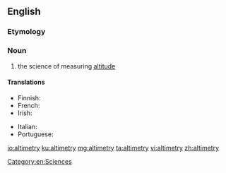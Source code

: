 ==English==

===Etymology===
{{suffix|altitude|alt1=alti(tude)|metry|lang=en}}

===Noun===
{{en-noun|~|altimetries}}

# the science of measuring [[altitude]]

====Translations====
{{trans-top|the science of measuring altitude}}
* Finnish: {{t|fi|altimetria}}
* French: {{t+|fr|altimétrie|f}}
* Irish: {{t|ga|airdemhéadracht|f}}
{{trans-mid}}
* Italian: {{t+|it|altimetria|f}}
* Portuguese: {{t|pt|altimetria|f}}
{{trans-bottom}}

[[Category:en:Sciences]]

[[io:altimetry]]
[[ku:altimetry]]
[[mg:altimetry]]
[[ta:altimetry]]
[[vi:altimetry]]
[[zh:altimetry]]